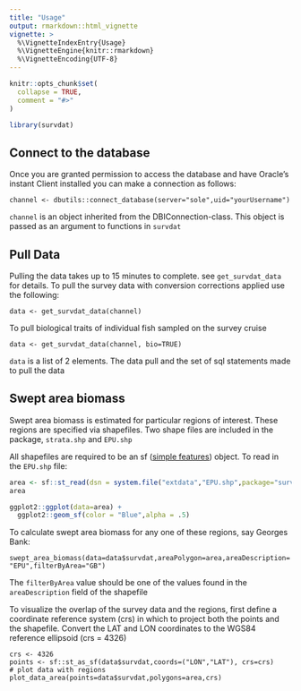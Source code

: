 ```yaml
---
title: "Usage"
output: rmarkdown::html_vignette
vignette: >
  %\VignetteIndexEntry{Usage}
  %\VignetteEngine{knitr::rmarkdown}
  %\VignetteEncoding{UTF-8}
---
```


```r
knitr::opts_chunk$set(
  collapse = TRUE,
  comment = "#>"
)
```

```r
library(survdat)
```

## Connect to the database

Once you are granted permission to access the database and have Oracle's instant Client installed you can make a connection as follows:

```channel <- dbutils::connect_database(server="sole",uid="yourUsername")```

`channel` is an object inherited from the DBIConnection-class. This object is passed as an argument to functions in `survdat`

## Pull Data

Pulling the data takes up to 15 minutes to complete. see `get_survdat_data` for details. To pull the survey data with conversion corrections applied use the following:

```
data <- get_survdat_data(channel)
```

To pull biological traits of individual fish sampled on the survey cruise

```
data <- get_survdat_data(channel, bio=TRUE)
```

`data` is a list of 2 elements. The data pull and the set of sql statements made to pull the data

## Swept area biomass

Swept area biomass is estimated for particular regions of interest. These regions are specified via shapefiles. Two shape files are included in the package, `strata.shp` and `EPU.shp`

All shapefiles are required to be an sf ([simple features](https://r-spatial.github.io/sf/index.html)) object. To read in the `EPU.shp` file:

```r
area <- sf::st_read(dsn = system.file("extdata","EPU.shp",package="survdat"), quiet=T)
area

ggplot2::ggplot(data=area) +
  ggplot2::geom_sf(color = "Blue",alpha = .5)
```

To calculate swept area biomass for any one of these regions, say Georges Bank:

``` swept_area_biomass(data=data$survdat,areaPolygon=area,areaDescription="EPU",filterByArea="GB") ```

The `filterByArea` value should be one of the values found in the `areaDescription` field of the shapefile

To visualize the overlap of the survey data and the regions, first define a coordinate reference system (crs) in which to project both the points and the shapefile. Convert the LAT and LON coordinates to the WGS84 reference ellipsoid (crs = 4326)

```
crs <- 4326
points <- sf::st_as_sf(data$survdat,coords=("LON","LAT"), crs=crs)
# plot data with regions
plot_data_area(points=data$survdat,polygons=area,crs)

```

